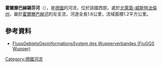 {{Coord|51.041683|N|7.157700|E|display=title}}

'''霍爾滕巴赫錫芬河'''（{{lang-de|Hortenbacher Siefen}}），是[[德國|德國]]的河流，位於該國西部，處於[[北萊茵-威斯特法倫州|北萊茵-威斯特法倫州]]，屬於[[霍爾滕巴赫河|霍爾滕巴赫河]]的左支流，河道全長1.6公里，流域面積1.2平方公里。

==參考資料==
* [http://fluggs.wupperverband.de FlussGebietsGeoinformationsSystem des Wupperverbandes (FluGGS Wupper)] {{Wayback|url=http://fluggs.wupperverband.de/ |date=20160303182641 }}

{{Germany-geo-stub}}
[[Category:德國河流|Category:德國河流]]